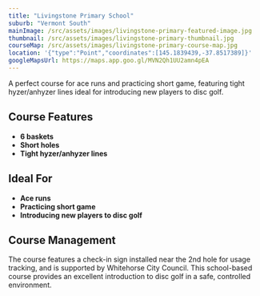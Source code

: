 ```yaml
---
title: "Livingstone Primary School"
suburb: "Vermont South"
mainImage: /src/assets/images/livingstone-primary-featured-image.jpg
thumbnail: /src/assets/images/livingstone-primary-thumbnail.jpg
courseMap: /src/assets/images/livingstone-primary-course-map.jpg
location: '{"type":"Point","coordinates":[145.1839439,-37.8517389]}'
googleMapsUrl: https://maps.app.goo.gl/MVN2Qh1UU2amn4pEA
---
```


A perfect course for ace runs and practicing short game, featuring tight hyzer/anhyzer lines ideal for introducing new players to disc golf.

## Course Features
- **6 baskets**
- **Short holes**
- **Tight hyzer/anhyzer lines**

## Ideal For
- **Ace runs**
- **Practicing short game**
- **Introducing new players to disc golf**

## Course Management
The course features a check-in sign installed near the 2nd hole for usage tracking, and is supported by Whitehorse City Council. This school-based course provides an excellent introduction to disc golf in a safe, controlled environment.